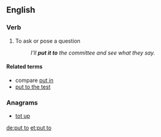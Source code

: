 ==English==

===Verb===
{{en-verb|puts to|putting to|put to}}

# To ask or pose a question
#: ''I'll '''put it to''' the committee and see what they say.''

====Related terms====
* compare [[put in]]
* [[put to the test]]

===Anagrams===
* [[tot up#English|tot up]]

[[de:put to]]
[[et:put to]]